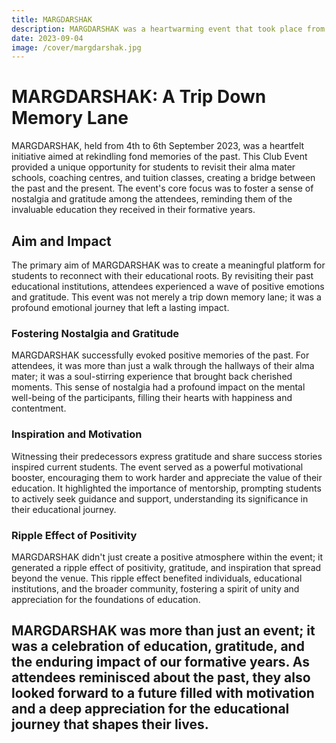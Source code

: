 ```yaml
---
title: MARGDARSHAK
description: MARGDARSHAK was a heartwarming event that took place from 4th to 6th September 2023. It was a Club Event organized with the aim of creating a meaningful platform for students to revisit their alma mater schools, coaching centres, and tuitions, fostering a sense of nostalgia and gratitude.
date: 2023-09-04
image: /cover/margdarshak.jpg
---
```


# MARGDARSHAK: A Trip Down Memory Lane

MARGDARSHAK, held from 4th to 6th September 2023, was a heartfelt initiative aimed at rekindling fond memories of the past. This Club Event provided a unique opportunity for students to revisit their alma mater schools, coaching centres, and tuition classes, creating a bridge between the past and the present. The event's core focus was to foster a sense of nostalgia and gratitude among the attendees, reminding them of the invaluable education they received in their formative years.

## Aim and Impact

The primary aim of MARGDARSHAK was to create a meaningful platform for students to reconnect with their educational roots. By revisiting their past educational institutions, attendees experienced a wave of positive emotions and gratitude. This event was not merely a trip down memory lane; it was a profound emotional journey that left a lasting impact.

### Fostering Nostalgia and Gratitude

MARGDARSHAK successfully evoked positive memories of the past. For attendees, it was more than just a walk through the hallways of their alma mater; it was a soul-stirring experience that brought back cherished moments. This sense of nostalgia had a profound impact on the mental well-being of the participants, filling their hearts with happiness and contentment.

### Inspiration and Motivation

Witnessing their predecessors express gratitude and share success stories inspired current students. The event served as a powerful motivational booster, encouraging them to work harder and appreciate the value of their education. It highlighted the importance of mentorship, prompting students to actively seek guidance and support, understanding its significance in their educational journey.

### Ripple Effect of Positivity

MARGDARSHAK didn't just create a positive atmosphere within the event; it generated a ripple effect of positivity, gratitude, and inspiration that spread beyond the venue. This ripple effect benefited individuals, educational institutions, and the broader community, fostering a spirit of unity and appreciation for the foundations of education.

MARGDARSHAK was more than just an event; it was a celebration of education, gratitude, and the enduring impact of our formative years. As attendees reminisced about the past, they also looked forward to a future filled with motivation and a deep appreciation for the educational journey that shapes their lives.
---